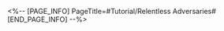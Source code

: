<%-- [PAGE_INFO]
PageTitle=#Tutorial/Relentless Adversaries#
[END_PAGE_INFO] --%>
{{Tutorial
|sort      = 807301
|title     = Relentless Adversaries
|subtitle  = 
|type      = 
|about     = 
|image1    = Tutorial Relentless Adversaries 1.png{{subst:void|<!--$UPLOAD:<<SpriteOutput/TutorialPic/TutorialPage_805502.png>-<Tutorial Relentless Adversaries 1.png>-<Tutorial Files>>-->}}
|text1     = All battles in Pure Fiction have a Cycle limit, and battles finish when action cycles end or all enemies are eliminated.<br />Until the battle finishes, enemies will be {{Color|h|nobold=1|continually replenished}} once eliminated. Defeating more enemies will earn you {{Color|h|nobold=1|higher scores}} and greater rewards.
|image2    = Tutorial Relentless Adversaries 2.png{{subst:void|<!--$UPLOAD:<<SpriteOutput/TutorialPic/TutorialPage_805503.png>-<Tutorial Relentless Adversaries 2.png>-<Tutorial Files>>-->}}
|text2     = {{Color|h|nobold=1|Cycles}} remaining from this battle will be displayed as a {{Color|h|nobold=1|countdown}} on the Action Order shown on the left. <br />Dealing DMG to any enemy target before the Cycles run out or all enemies are defeated will earn you points.
|image3    = Tutorial Relentless Adversaries 3.png{{subst:void|<!--$UPLOAD:<<SpriteOutput/TutorialPic/TutorialPage_807304.png>-<Tutorial Relentless Adversaries 3.png>-<Tutorial Files>>-->}}
|text3     = The current wave of enemies and the number of enemies defeated in the current wave will be displayed during battle.
|image4    = Tutorial Relentless Adversaries 4.png{{subst:void|<!--$UPLOAD:<<SpriteOutput/TutorialPic/TutorialPage_807303.png>-<Tutorial Relentless Adversaries 4.png>-<Tutorial Files>>-->}}
|text4     = The final score will be calculated based on the {{Color|h|nobold=1|total points scored}} in the Node 1 and Node 2 battles.
}}